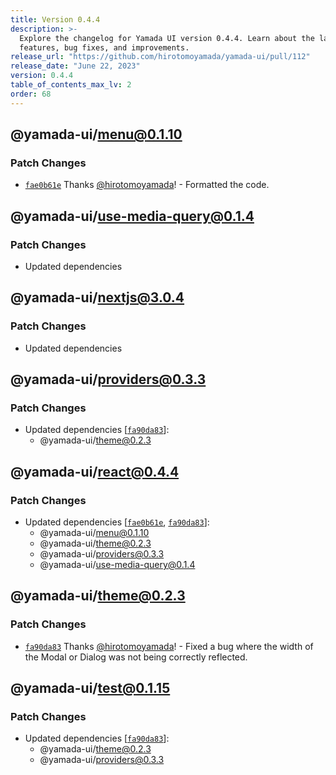```yaml
---
title: Version 0.4.4
description: >-
  Explore the changelog for Yamada UI version 0.4.4. Learn about the latest
  features, bug fixes, and improvements.
release_url: "https://github.com/hirotomoyamada/yamada-ui/pull/112"
release_date: "June 22, 2023"
version: 0.4.4
table_of_contents_max_lv: 2
order: 68
---
```


## @yamada-ui/menu@0.1.10

### Patch Changes

- [`fae0b61e`](https://github.com/hirotomoyamada/yamada-ui/commit/fae0b61e8a4ba35fdc02d8a5d58e70ff5aac6aef) Thanks [@hirotomoyamada](https://github.com/hirotomoyamada)! - Formatted the code.

## @yamada-ui/use-media-query@0.1.4

### Patch Changes

- Updated dependencies

## @yamada-ui/nextjs@3.0.4

### Patch Changes

- Updated dependencies

## @yamada-ui/providers@0.3.3

### Patch Changes

- Updated dependencies \[[`fa90da83`](https://github.com/hirotomoyamada/yamada-ui/commit/fa90da8350abe1ce768e94b7e82108c2b66e869d)]:
  - @yamada-ui/theme@0.2.3

## @yamada-ui/react@0.4.4

### Patch Changes

- Updated dependencies \[[`fae0b61e`](https://github.com/hirotomoyamada/yamada-ui/commit/fae0b61e8a4ba35fdc02d8a5d58e70ff5aac6aef), [`fa90da83`](https://github.com/hirotomoyamada/yamada-ui/commit/fa90da8350abe1ce768e94b7e82108c2b66e869d)]:
  - @yamada-ui/menu@0.1.10
  - @yamada-ui/theme@0.2.3
  - @yamada-ui/providers@0.3.3
  - @yamada-ui/use-media-query@0.1.4

## @yamada-ui/theme@0.2.3

### Patch Changes

- [`fa90da83`](https://github.com/hirotomoyamada/yamada-ui/commit/fa90da8350abe1ce768e94b7e82108c2b66e869d) Thanks [@hirotomoyamada](https://github.com/hirotomoyamada)! - Fixed a bug where the width of the Modal or Dialog was not being correctly reflected.

## @yamada-ui/test@0.1.15

### Patch Changes

- Updated dependencies \[[`fa90da83`](https://github.com/hirotomoyamada/yamada-ui/commit/fa90da8350abe1ce768e94b7e82108c2b66e869d)]:
  - @yamada-ui/theme@0.2.3
  - @yamada-ui/providers@0.3.3
